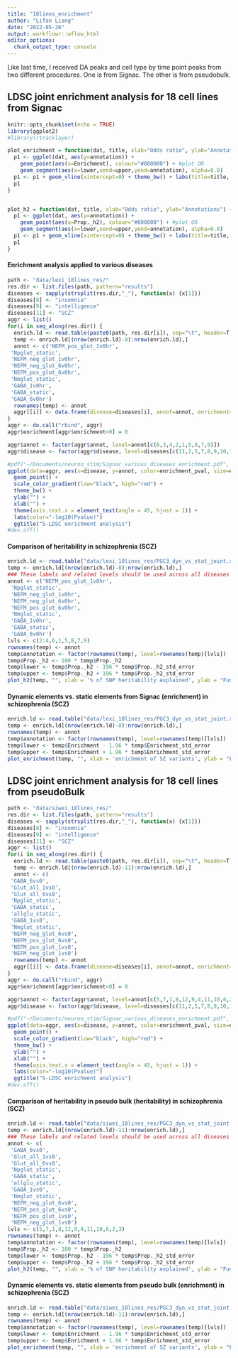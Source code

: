 ```yaml
---
title: "18lines_enrichment"
author: "Lifan Liang"
date: "2022-05-26"
output: workflowr::wflow_html
editor_options:
  chunk_output_type: console
---
```


Like last time, I received DA peaks and cell type by time point peaks from two different procedures. One is from Signac. The other is from pseudobulk. 


## LDSC joint enrichment analysis for 18 cell lines from Signac


```r
knitr::opts_chunk$set(echo = TRUE)
library(ggplot2)
#library(rtracklayer)

plot_enrichment = function(dat, title, xlab="Odds ratio", ylab="Annotations") {
  p1 <- ggplot(dat, aes(y=annotation)) + 
    geom_point(aes(x=Enrichment), colour="#800000") + #plot OR
    geom_segment(aes(x=lower,xend=upper,yend=annotation), alpha=0.8)
  p1 <- p1 + geom_vline(xintercept=0) + theme_bw() + labs(title=title, x=xlab, y=ylab)
  p1
}


plot_h2 = function(dat, title, xlab="Odds ratio", ylab="Annotations") {
  p1 <- ggplot(dat, aes(y=annotation)) + 
    geom_point(aes(x=Prop._h2), colour="#800000") + #plot OR
    geom_segment(aes(x=lower,xend=upper,yend=annotation), alpha=0.8)
  p1 <- p1 + geom_vline(xintercept=0) + theme_bw() + labs(title=title, x=xlab, y=ylab)
  p1
}
```

#### Enrichment analysis applied to various diseases
```r
path <- "data/lexi_18lines_res/"
res.dir <- list.files(path, pattern="results")
diseases <- sapply(strsplit(res.dir,"_"), function(x) {x[1]})
diseases[8] <- "insomnia"
diseases[9] <- "intelligence"
diseases[11] <- "SCZ"
aggr <- list()
for(i in seq_along(res.dir)) {
  enrich.ld <- read.table(paste0(path, res.dir[i]), sep="\t", header=T, row.names=1)
  temp <- enrich.ld[(nrow(enrich.ld)-8):nrow(enrich.ld),]
  annot <- c('NEFM_pos_glut_1v0hr',
 'Npglut_static',
 'NEFM_neg_glut_1v0hr',
 'NEFM_neg_glut_6v0hr',
 'NEFM_pos_glut_6v0hr',
 'Nmglut_static',
 'GABA_1v0hr',
 'GABA_static',
 'GABA_6v0hr')
  rownames(temp) <- annot
  aggr[[i]] <- data.frame(disease=diseases[i], annot=annot, enrichment=temp$Enrichment, enrichment_pval=-log10(temp$Enrichment_p))
}
aggr <- do.call("rbind", aggr)
aggr$enrichment[aggr$enrichment<0] = 0

aggr$annot <- factor(aggr$annot, level=annot[c(6,3,4,2,1,5,8,7,9)])
aggr$disease <- factor(aggr$disease, level=diseases[c(11,2,5,7,8,9,10,1,6,4,12,3)])

#pdf("~/Documents/neuron_stim/Signac_various_diseases_enrichment.pdf", width = 9, height=5)
ggplot(data=aggr, aes(x=disease, y=annot, color=enrichment_pval, size=enrichment)) + 
  geom_point() +
  scale_color_gradient(low="black", high="red") +
  theme_bw() + 
  ylab("") + 
  xlab("") + 
  theme(axis.text.x = element_text(angle = 45, hjust = 1)) +
  labs(color="-log10(Pvalue)")
  ggtitle("S-LDSC enrichment analysis")
#dev.off()
```



#### Comparison of heritability in schizophrenia (SCZ)
```r
enrich.ld <- read.table("data/lexi_18lines_res/PGC3_dyn_vs_stat_joint.results", sep="\t", header=T, row.names=1)
temp <- enrich.ld[(nrow(enrich.ld)-8):nrow(enrich.ld),]
### These labels and related levels should be used across all diseases
annot <- c('NEFM_pos_glut_1v0hr',
 'Npglut_static',
 'NEFM_neg_glut_1v0hr',
 'NEFM_neg_glut_6v0hr',
 'NEFM_pos_glut_6v0hr',
 'Nmglut_static',
 'GABA_1v0hr',
 'GABA_static',
 'GABA_6v0hr')
lvls <- c(2:4,6,1,5,8,7,9)
rownames(temp) <- annot
temp$annotation <- factor(rownames(temp), level=rownames(temp)[lvls])
temp$Prop._h2 <- 100 * temp$Prop._h2
temp$lower <- temp$Prop._h2 - 196 * temp$Prop._h2_std_error
temp$upper <- temp$Prop._h2 + 196 * temp$Prop._h2_std_error
plot_h2(temp, "", xlab = '% of SNP heritability explained', ylab = "Functional annotations")
```

#### Dynamic elements vs. static elements from Signac (enrichment) in schizophrenia (SCZ)
```r
enrich.ld <- read.table("data/lexi_18lines_res/PGC3_dyn_vs_stat_joint.results", sep="\t", header=T, row.names=1)
temp <- enrich.ld[(nrow(enrich.ld)-8):nrow(enrich.ld),]
rownames(temp) <- annot
temp$annotation <- factor(rownames(temp), level=rownames(temp)[lvls])
temp$lower <- temp$Enrichment - 1.96 * temp$Enrichment_std_error
temp$upper <- temp$Enrichment + 1.96 * temp$Enrichment_std_error
plot_enrichment(temp, "", xlab = 'enrichment of SZ variants', ylab = "Functional annotations")
```


## LDSC joint enrichment analysis for 18 cell lines from pseudoBulk
```r
path <- "data/siwei_18lines_res/"
res.dir <- list.files(path, pattern="results")
diseases <- sapply(strsplit(res.dir,"_"), function(x) {x[1]})
diseases[8] <- "insomnia"
diseases[9] <- "intelligence"
diseases[11] <- "SCZ"
aggr <- list()
for(i in seq_along(res.dir)) {
  enrich.ld <- read.table(paste0(path, res.dir[i]), sep="\t", header=T, row.names=1)
  temp <- enrich.ld[(nrow(enrich.ld)-11):nrow(enrich.ld),]
  annot <- c(
 'GABA_6vs0',
 'Glut_all_1vs0',
 'Glut_all_6vs0',
 'Npglut_static',
 'GABA_static',
 'allglu_static',
 'GABA_1vs0',
 'Nmglut_static',
 'NEFM_neg_glut_6vs0',
 'NEFM_pos_glut_6vs0',
 'NEFM_pos_glut_1vs0',
 'NEFM_neg_glut_1vs0')
  rownames(temp) <- annot
  aggr[[i]] <- data.frame(disease=diseases[i], annot=annot, enrichment=temp$Enrichment, enrichment_pval=-log10(temp$Enrichment_p))
}
aggr <- do.call("rbind", aggr)
aggr$enrichment[aggr$enrichment<0] = 0

aggr$annot <- factor(aggr$annot, level=annot[c(5,7,1,8,12,9,4,11,10,6,2,3)])
aggr$disease <- factor(aggr$disease, level=diseases[c(11,2,5,7,8,9,10,1,6,4,12,3)])

#pdf("~/Documents/neuron_stim/Signac_various_diseases_enrichment.pdf", width = 9, height=5)
ggplot(data=aggr, aes(x=disease, y=annot, color=enrichment_pval, size=enrichment)) + 
  geom_point() +
  scale_color_gradient(low="black", high="red") +
  theme_bw() + 
  ylab("") + 
  xlab("") + 
  theme(axis.text.x = element_text(angle = 45, hjust = 1)) +
  labs(color="-log10(Pvalue)")
  ggtitle("S-LDSC enrichment analysis")
#dev.off()
```

#### Comparison of heritability in pseudo bulk (heritability) in schizophrenia (SCZ)
```r
enrich.ld <- read.table("data/siwei_18lines_res/PGC3_dyn_vs_stat_joint.results", sep="\t", header=T, row.names=1)
temp <- enrich.ld[(nrow(enrich.ld)-11):nrow(enrich.ld),]
### These labels and related levels should be used across all diseases
annot <- c(
 'GABA_6vs0',
 'Glut_all_1vs0',
 'Glut_all_6vs0',
 'Npglut_static',
 'GABA_static',
 'allglu_static',
 'GABA_1vs0',
 'Nmglut_static',
 'NEFM_neg_glut_6vs0',
 'NEFM_pos_glut_6vs0',
 'NEFM_pos_glut_1vs0',
 'NEFM_neg_glut_1vs0')
lvls <- c(5,7,1,8,12,9,4,11,10,6,2,3)
rownames(temp) <- annot
temp$annotation <- factor(rownames(temp), level=rownames(temp)[lvls])
temp$Prop._h2 <- 100 * temp$Prop._h2
temp$lower <- temp$Prop._h2 - 196 * temp$Prop._h2_std_error
temp$upper <- temp$Prop._h2 + 196 * temp$Prop._h2_std_error
plot_h2(temp, "", xlab = '% of SNP heritability explained', ylab = "Functional annotations")
```

#### Dynamic elements vs. static elements from pseudo bulk (enrichment) in schizophrenia (SCZ)
```r
enrich.ld <- read.table("data/siwei_18lines_res/PGC3_dyn_vs_stat_joint.results", sep="\t", header=T, row.names=1)
temp <- enrich.ld[(nrow(enrich.ld)-11):nrow(enrich.ld),]
rownames(temp) <- annot
temp$annotation <- factor(rownames(temp), level=rownames(temp)[lvls])
temp$lower <- temp$Enrichment - 1.96 * temp$Enrichment_std_error
temp$upper <- temp$Enrichment + 1.96 * temp$Enrichment_std_error
plot_enrichment(temp, "", xlab = 'enrichment of SZ variants', ylab = "Functional annotations")
```